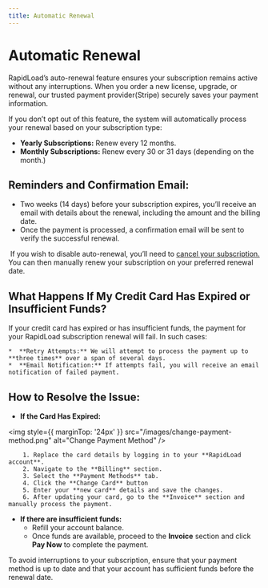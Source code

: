 ```yaml
---
title: Automatic Renewal
--- 
```


# Automatic Renewal

RapidLoad’s auto-renewal feature ensures your subscription remains active without any interruptions. When you order a new license, upgrade, or renewal, our trusted payment provider(Stripe) securely saves your payment information.
  
If you don’t opt out of this feature, the system will automatically process your renewal based on your subscription type:

*   **Yearly Subscriptions:** Renew every 12 months.
*   **Monthly Subscriptions:** Renew every 30 or 31 days (depending on the month.)

## Reminders and Confirmation Email:

*   Two weeks (14 days) before your subscription expires, you’ll receive an email with details about the renewal, including the amount and the billing date.
*   Once the payment is processed, a confirmation email will be sent to verify the successful renewal.

 If you wish to disable auto-renewal, you’ll need to [cancel your subscription.](https://app.clickup.com/9018301622/docs/8crgq5p-1358/8crgq5p-1518) You can then manually renew your subscription on your preferred renewal date.

## What Happens If My Credit Card Has Expired or Insufficient Funds?

If your credit card has expired or has insufficient funds, the payment for your RapidLoad subscription renewal will fail. In such cases:

    *  **Retry Attempts:** We will attempt to process the payment up to **three times** over a span of several days.
    *  **Email Notification:** If attempts fail, you will receive an email notification of failed payment.

## How to Resolve the Issue:

 * **If the Card Has Expired:**

<img style={{ marginTop: '24px' }} 
src="/images/change-payment-method.png" alt="Change Payment Method" />

        1. Replace the card details by logging in to your **RapidLoad account**.
        2. Navigate to the **Billing** section.
        3. Select the **Payment Methods** tab.
        4. Click the **Change Card** button
        5. Enter your **new card** details and save the changes.
        6. After updating your card, go to the **Invoice** section and manually process the payment.

* **If there are insufficient funds:**
   * Refill your account balance.
   * Once funds are available, proceed to the **Invoice** section and click **Pay Now** to complete the payment.

To avoid interruptions to your subscription, ensure that your payment method is up to date and that your account has sufficient funds before the renewal date.
